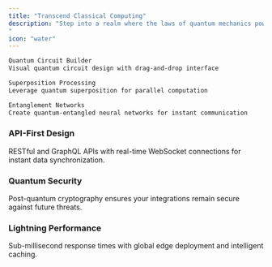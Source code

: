 ```yaml
---
title: "Transcend Classical Computing"
description: "Step into a realm where the laws of quantum mechanics power artificial intelligence, creating possibilities that exist only in the quantum frontier.
"
icon: "water"
---
```



```markdown
Quantum Circuit Builder
Visual quantum circuit design with drag-and-drop interface

Superposition Processing
Leverage quantum superposition for parallel computation

Entanglement Networks
Create quantum-entangled neural networks for instant communication
```

### **API-First Design**

RESTful and GraphQL APIs with real-time WebSocket connections for instant data synchronization.

### **Quantum Security**

Post-quantum cryptography ensures your integrations remain secure against future threats.

### **Lightning Performance**

Sub-millisecond response times with global edge deployment and intelligent caching.